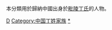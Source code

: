 {{Catnav|頁面分類|历史|歷史學|系譜學|漢族姓氏}}
{{Catnav|頁面分類|人文學科|歷史學|系譜學|漢族姓氏}}
{{Catnav|頁面分類|人类学|文化人类学|家世與傳承|系譜學|漢族姓氏}}

本分類用於歸納中國出身於[[毗陵丁氏|毗陵丁氏]]的人物。

[[Category:常州家族|D]]
[[Category:中国丁姓家族|Category:中国丁姓家族]]
[[Category:武進人|*]]
